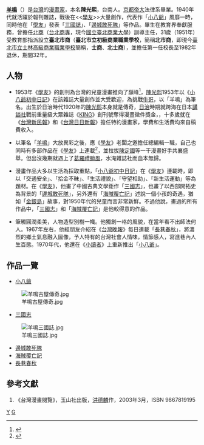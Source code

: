 {{漫畫}}
'''[[羊鳴|羊鳴]]'''（{{bd|1920年|7月7日|1996年|12月18日|catIdx=Y }}）是[[台灣|台灣]]的[[漫畫家|漫畫家]]，本名'''陳光熙'''，台南人。[[京都帝大|京都帝大]]法律系畢業。1940年代就活躍於報刊雜誌，戰後在<<[[學友|學友]]>>大量創作，代表作「[[小八爺|小八爺]]」風靡一時，同時他在「[[學友|學友]]」發表「[[三國誌|三國誌]]」、「[[邊城敢死隊|邊城敢死隊]]」等作品。畢生在教育界奉獻服務，曾擔任[[北商|北商]]（[[台北商專|台北商專]]，現今[[國立臺北商業大學|國立臺北商業大學]]）訓導主任，31歲（1951年）受教育部指派設立'''臺北市商'''（'''臺北市立初級商業職業學校'''，簡稱'''北市商'''，即現今[[臺北市立士林高級商業職業學校|臺北市立士林高級商業職業學校]]簡稱，'''士商'''、'''北士商'''），並擔任第一任校長至1982年退休，期間32年。

== 人物 ==
*1953年《[[學友|學友]]》的創刊為台灣的兒童漫畫推向了巔峰<ref>{{Cite news|url=http://www.gamebase.com.tw/forum/30032/topic/83376535/1|title=[一般] 台灣漫畫史|3=|accessdate=2018-07-16|archive-date=2018-07-16|archive-url=https://web.archive.org/web/20180716082339/http://www.gamebase.com.tw/forum/30032/topic/83376535/1|dead-url=no}}</ref>，[[陳光熙|陳光熙]]1953年以《[[小八爺初中日記|小八爺初中日記]]》在該雜誌大量創作並大受歡迎，為挑戰[[牛哥|牛哥]]，以「羊鳴」為筆名。出生於日治時代1920年的[[陳光熙|陳光熙]]本身就是傳奇，[[台灣日治時期|日治]]時期就跨海在日本[[講談社|講談社]]戰前重量級大眾雜誌《[[KING|KING]]》創刊號奪得漫畫徵件獎金，，十多歲就在《[[台灣新民報|台灣新民報]]》和《[[台灣日日新報|台灣日日新報]]》擔任特約漫畫家，學費和生活費均來自稿費收入。

*以筆名「[[羊鳴|羊鳴]]」大放異彩之後，應《[[學友|學友]]》老闆之邀擔任總編輯一職，自己也同時有多部作品在《[[學友|學友]]》上連載<ref>{{Cite news|url=http://taipeimanga.pixnet.net/blog/post/88128103-%E3%80%90%E4%BD%A0%E6%89%80%E4%B8%8D%E7%9F%A5%E9%81%93%E7%9A%84%E5%8F%B0%E7%81%A3%E6%BC%AB%E7%95%AB%E3%80%91%E5%8F%B0%E7%81%A3%E7%AC%AC%E4%B8%80%E6%9C%AC%E9%80%A3%E8%BC%89%E5%85%92|title=【你所不知道的台灣漫畫】台灣第一本連載兒童漫畫的雜誌|3=|accessdate=2018-07-16|archive-date=2019-06-11|archive-url=https://web.archive.org/web/20190611225911/http://taipeimanga.pixnet.net/blog/post/88128103-%E3%80%90%E4%BD%A0%E6%89%80%E4%B8%8D%E7%9F%A5%E9%81%93%E7%9A%84%E5%8F%B0%E7%81%A3%E6%BC%AB%E7%95%AB%E3%80%91%E5%8F%B0%E7%81%A3%E7%AC%AC%E4%B8%80%E6%9C%AC%E9%80%A3%E8%BC%89%E5%85%92|dead-url=no}}</ref>，並拉拔[[陳定國|陳定國]]等一干漫畫好手共襄盛舉。但出沒幾期就遇上了[[葛羅禮颱風|葛羅禮颱風]]，水淹雜誌社而血本無歸。

*漫畫作品大多以生活為採取重點，「[[小八爺初中日記|小八爺初中日記]]」在《[[學友|學友]]》連載時，即以「交通安全」、「拾金不昧」、「生活禮貌」、「守望相助」、「新生活運動」等為題材。在《[[學友|學友]]》，他畫了中國古典文學鉅作「[[三國志|三國志]]」，也畫了以西部開拓史為背景的「[[邊城敢死隊|邊城敢死隊]]」，另外還有「[[海賊覆亡記|海賊覆亡記]]」述說一個小孩的奇遇，猶如「[[金銀島|金銀島]]」故事，對1950年代的兒童而言非常新鮮。不過他說，畫過的所有作品中，「[[三國志|三國志]]」和「[[海賊覆亡記|海賊覆亡記]]」是他較得意的作品。

*筆觸圓潤柔美，人物造型別樹一幟。他獨創一格的風貌，在當年看不出師法何人。1967年左右，他經朋友介紹在《[[台灣晚報|台灣晚報]]》每日連載「[[長巷春秋|長巷春秋]]」，將濃烈的鄉土氣息融入圖像，予人特有的台灣社會人情味，情節感人，寫進巷內人生百態。1970年代，他還在《[[小讀者|小讀者]]》上重新推出「[[小八爺|小八爺]]」。

== 作品一覽 ==
*[[小八爺|小八爺]]
[[File:羊鳴古屋傳奇.jpg|thumb]]
*[[三國志|三國志]]
[[File:羊鳴三國誌.jpg|thumb]]
*[[邊城敢死隊|邊城敢死隊]]
*[[海賊覆亡記|海賊覆亡記]]
*[[長巷春秋|長巷春秋]]

== 參考文獻 ==
<div class="references-small">
#《台灣漫畫閱覽》，玉山社出版，[[洪德麟|洪德麟]]作，2003年3月，ISBN 9867819195
<references />
</div>

[[Category:臺灣漫畫家|Y]]
[[Category:陳姓|G]]